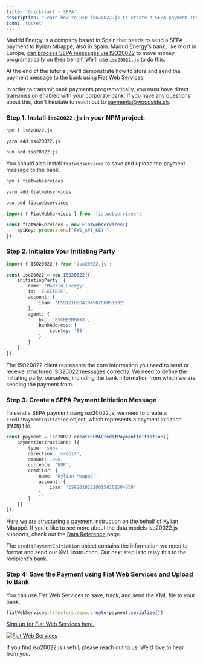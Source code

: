 ```yaml
---
title: 'Quickstart - SEPA'
description: 'Learn how to use iso20022.js to create a SEPA payment instruction in three lines of code.'
icon: 'rocket'
---
```


Madrid Energy is a company based in Spain that needs to send a SEPA payment to Kylian Mbappé, also in Spain. Madrid Energy's bank, like most in Europe,
<a href="https://www.ecb.europa.eu/paym/integration/retail/sepa/html/index.en.html">can process SEPA messages via ISO20022</a> to move money programatically on their behalf. We'll use `iso20022.js` to do this.

At the end of the tutorial, we'll demonstrate how to store and send the payment message to the bank using [Fiat Web Services](/quickstart#step-4-save-the-payment-using-fiat-web-services-and-upload-to-bank).

<Info>In order to transmit bank payments programatically, you must have direct transmission enabled with your corporate bank. If you have any questions about this, don't hesitate to reach out to <a href="mailto:payments@woodside.sh">payments@woodside.sh</a>.</Info>

### Step 1. Install `iso20022.js` in your NPM project:

<CodeGroup>

```bash npm
npm i iso20022.js
```

```bash yarn
yarn add iso20022.js
```

```bash bun
bun add iso20022.js
```

</CodeGroup>

You should also install `fiatwebservices` to save and upload the payment message to the bank.

<CodeGroup>

```bash npm
npm i fiatwebservices
```

```bash yarn
yarn add fiatwebservices
```

```bash bun
bun add fiatwebservices
```

</CodeGroup>

```typescript
import { FiatWebServices } from 'fiatwebservices';

const fiatWebServices = new Fiatwebservices({
    apiKey: process.env['FWS_API_KEY'],
});
```


### Step 2. Initialize Your Initiating Party

```typescript
import { ISO20022 } from 'iso20022.js';

const iso20022 = new ISO20022({
    initiatingParty: {
        name: 'Madrid Energy',
        id: 'ELECTRIC',
        account: {
            iban: 'ES9121000418450200051332'
        },
        agent: {
            bic: 'BSCHESMMXXX',
            bankAddress: {
                country: 'ES',
            }
        }
    }
});
```

The ISO20022 client represents the core information you need to send or receive structured ISO20022 messages correctly. 
We need to define the initiating party, ourselves, including the bank information from which we are sending the payment from.

### Step 3: Create a SEPA Payment Initiation Message

To send a SEPA payment using iso20022.js, we need to create a `creditPaymentInitiation` object, which represents a payment initiation (`PAIN`) file.

```typescript
const payment = iso20022.createSEPACreditPaymentInitiation({
    paymentInstructions: [{
        type: 'sepa',
        direction: 'credit',
        amount: 1000,
        currency: 'EUR',
        creditor: {
            name: 'Kylian Mbappé',
            account: {
                iban: 'ES8201822200150201504058'
            },
        }
    }]
});
```
Here we are structuring a payment instruction on the behalf of Kylian Mbappé. If you'd like to see more about the data models iso20022.js supports, check out the [Data Reference](/data-reference) page.

The `creditPaymentInitiation` object contains the information we need to format and send our XML instruction. Our next step is to relay this to the recipient's bank.

### Step 4: Save the Payment using Fiat Web Services and Upload to Bank

You can use Fiat Web Services to save, track, and send the XML file to your bank.

```typescript
fiatWebServices.transfers.sepa.create(payment.serialize())
```

[Sign up for Fiat Web Services here.](https://fiatwebservices.com)

[![Fiat Web Services](/images/chrome.svg)](https://fiatwebservices.com)

<Card title="Talk to Us" icon="walkie-talkie" href="https://cal.com/woodside/iso20022js">
  If you find iso20022.js useful, please reach out to us. We'd love to hear from you.
</Card>